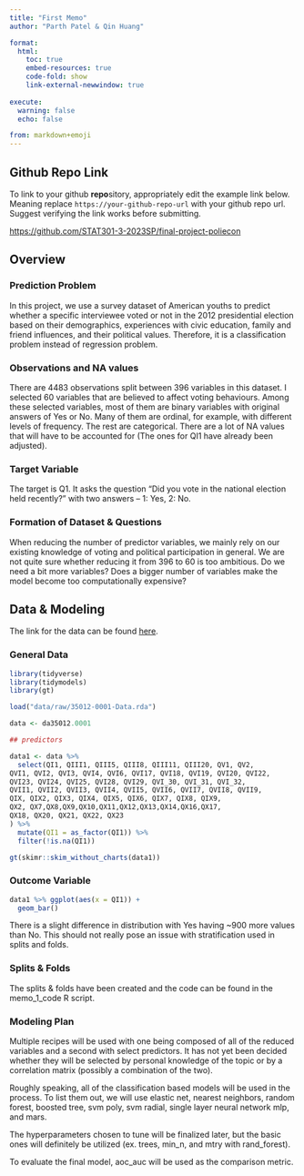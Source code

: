 ```yaml
---
title: "First Memo"
author: "Parth Patel & Qin Huang"

format:
  html:
    toc: true
    embed-resources: true
    code-fold: show
    link-external-newwindow: true
    
execute:
  warning: false
  echo: false

from: markdown+emoji 
---
```


::: {.callout-tip icon=false}

## Github Repo Link

To link to your github **repo**sitory, appropriately edit the example link below. Meaning replace `https://your-github-repo-url` with your github repo url. Suggest verifying the link works before submitting.

[https://github.com/STAT301-3-2023SP/final-project-poliecon](https://github.com/STAT301-3-2023SP/final-project-poliecon)

:::

## Overview

### Prediction Problem

In this project, we use a survey dataset of American youths to predict whether a specific interviewee voted or not in the 2012 presidential election based on their demographics, experiences with civic education, family and friend influences, and their political values. Therefore, it is a classification problem instead of regression problem.

### Observations and NA values

There are 4483 observations split between 396 variables in this dataset. I selected 60 variables that are believed to affect voting behaviours. Among these selected variables, most of them are binary variables with original answers of Yes or No. Many of them are ordinal, for example, with different levels of frequency. The rest are categorical. There are a lot of NA values that will have to be accounted for (The ones for QI1 have already been adjusted).

### Target Variable

The target is Q1. It asks the question "Did you vote in the national election held recently?" with two answers -- 1: Yes, 2: No.

### Formation of Dataset & Questions

When reducing the number of predictor variables, we mainly rely on our existing knowledge of voting and political participation in general. We are not quite sure whether reducing it from 396 to 60 is too ambitious. Do we need a bit more variables? Does a bigger number of variables make the model become too computationally expensive?

## Data & Modeling

The link for the data can be found [here](https://www.icpsr.umich.edu/web/civicleads/studies/35012).

### General Data

```r
library(tidyverse)
library(tidymodels)
library(gt)

load("data/raw/35012-0001-Data.rda")

data <- da35012.0001

## predictors

data1 <- data %>% 
  select(QI1, QIII1, QIII5, QIII8, QIII11, QIII20, QV1, QV2,
QVI1, QVI2, QVI3, QVI4, QVI6, QVI17, QVI18, QVI19, QVI20, QVI22,
QVI23, QVI24, QVI25, QVI28, QVI29, QVI_30, QVI_31, QVI_32,
QVII1, QVII2, QVII3, QVII4, QVII5, QVII6, QVII7, QVII8, QVII9,
QIX, QIX2, QIX3, QIX4, QIX5, QIX6, QIX7, QIX8, QIX9,
QX2, QX7,QX8,QX9,QX10,QX11,QX12,QX13,QX14,QX16,QX17,
QX18, QX20, QX21, QX22, QX23
) %>% 
  mutate(QI1 = as_factor(QI1)) %>% 
  filter(!is.na(QI1))

gt(skimr::skim_without_charts(data1))
```


### Outcome Variable

```r
data1 %>% ggplot(aes(x = QI1)) + 
  geom_bar()
```

There is a slight difference in distribution with Yes having ~900 more values than No. This should not really pose an issue with stratification used in splits and folds.

### Splits & Folds

The splits & folds have been created and the code can be found in the memo_1_code R script.

### Modeling Plan

Multiple recipes will be used with one being composed of all of the reduced variables and a second with select predictors. It has not yet been decided whether they will be selected by personal knowledge of the topic or by a correlation matrix (possibly a combination of the two).

Roughly speaking, all of the classification based models will be used in the process. To list them out, we will use elastic net, nearest neighbors, random forest, boosted tree, svm poly, svm radial, single layer neural network mlp, and mars.

The hyperparameters chosen to tune will be finalized later, but the basic ones will definitely be utilized (ex. trees, min_n, and mtry with rand_forest).

To evaluate the final model, aoc_auc will be used as the comparison metric.